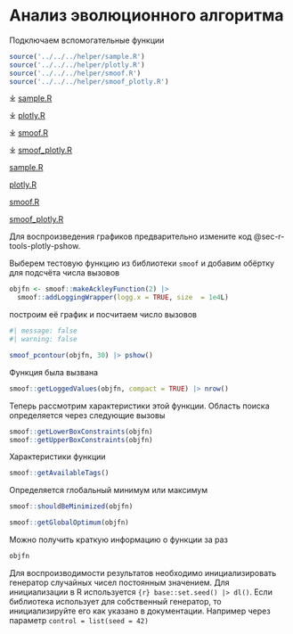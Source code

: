 # Анализ эволюционного алгоритма {#sec-r-tools-solver-evolutionary-analysis}

Подключаем вспомогательные функции

```r
source('../../../helper/sample.R')
source('../../../helper/plotly.R')
source('../../../helper/smoof.R')
source('../../../helper/smoof_plotly.R')
```

:::: {.content-visible when-format="html"}
::: {.callout appearance="minimal"}
⤓ [sample.R](../../../helper/sample.R)

⤓ [plotly.R](../../../helper/plotly.R)

⤓ [smoof.R](../../../helper/smoof.R)

⤓ [smoof_plotly.R](../../../helper/smoof_plotly.R)
:::
::::

:::: {.content-visible unless-format="html"}
::: {.callout appearance="minimal"}
`\faFile*[regular].`{=latex} [sample.R](r/helper/sample.R)

`\faFile*[regular].`{=latex} [plotly.R](r/helper/plotly.R)

`\faFile*[regular].`{=latex} [smoof.R](r/helper/smoof.R)

`\faFile*[regular].`{=latex} [smoof_plotly.R](r/helper/smoof_plotly.R)
:::
::::

::: callout-important
Для воспроизведения графиков предварительно измените код @sec-r-tools-plotly-pshow.
:::

Выберем тестовую функцию из библиотеки `smoof` и добавим обёртку для подсчёта числа вызовов

```r
objfn <- smoof::makeAckleyFunction(2) |> 
  smoof::addLoggingWrapper(logg.x = TRUE, size  = 1e4L)
```

построим её график и посчитаем число вызовов

```r
#| message: false
#| warning: false

smoof_pcontour(objfn, 30) |> pshow()
```

Функция была вызвана 

```r
smoof::getLoggedValues(objfn, compact = TRUE) |> nrow()
```

Теперь рассмотрим характеристики этой функции. Область поиска определяется через следующие вызовы

```r
smoof::getLowerBoxConstraints(objfn)
smoof::getUpperBoxConstraints(objfn)
```

Характеристики функции

```r
smoof::getAvailableTags()
```

Определяется глобальный минимум или максимум

```r
smoof::shouldBeMinimized(objfn)
```

```r
smoof::getGlobalOptimum(objfn)
```

Можно получить краткую информацию о функции за раз

```r
objfn
```


::: callout-important
Для воспроизводимости результатов необходимо инициализировать генератор случайных чисел постоянным значением. Для инициализации в R используется `{r} base::set.seed() |> dl()`. Если библиотека использует для собственный генератор, то инициализируйте его как указано в документации. Например через параметр `control = list(seed = 42)`
:::
